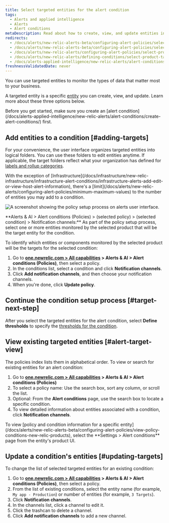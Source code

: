 ```yaml
---
title: Select targeted entities for the alert condition
tags:
  - Alerts and applied intelligence
  - Alerts
  - Alert conditions
metaDescription: Read about how to create, view, and update entities in notification channels for your policy conditions.
redirects:
  - /docs/alerts/new-relic-alerts-beta/configuring-alert-policies/selecting-product-targets-alert-condition
  - /docs/alerts/new-relic-alerts-beta/configuring-alert-policies/select-product-targets-alert-condition
  - /docs/alerts/new-relic-alerts/configuring-alert-policies/select-product-targets-alert-condition
  - /docs/alerts/new-relic-alerts/defining-conditions/select-product-targets-alert-condition
  - /docs/alerts-applied-intelligence/new-relic-alerts/alert-conditions/select-product-targets-alert-condition
freshnessValidatedDate: never
---
```



You can use targeted entities to monitor the types of data that matter most to your business.

A targeted entity is a specific [entity](/docs/new-relic-one/use-new-relic-one/core-concepts/what-entity-new-relic/) you can create, view, and update. Learn more about these three options below.

<Callout variant="tip">
  Before you get started, make sure you create an [alert condition](/docs/alerts-applied-intelligence/new-relic-alerts/alert-conditions/create-alert-conditions/) first.
</Callout>

## Add entities to a condition [#adding-targets]

For your convenience, the user interface organizes targeted entities into logical folders. You can use these folders to edit entities anytime. If applicable, the target folders reflect what your organization has defined for [labels and rollup categories](/docs/apm/new-relic-apm/maintenance/labels-categories-organizing-your-apps-servers).

<Callout variant="important">
  With the exception of [Infrastructure](/docs/infrastructure/new-relic-infrastructure/infrastructure-alert-conditions/infrastructure-alerts-add-edit-or-view-host-alert-information), there's a [limit](/docs/alerts/new-relic-alerts/configuring-alert-policies/minimum-maximum-values) to the number of entities you may add to a condition.
</Callout>

<img
  title="A screenshot showing the policy setup process on alerts user interface."
  alt="A screenshot showing the policy setup process on alerts user interface."
  src={accountsPolicyAlertsUi}
/>

<figcaption>
  <DoNotTranslate>**Alerts & AI > Alert conditions (Policies) > (selected policy) > (selected condition) > Notification channels:**</DoNotTranslate> As part of the policy setup process, select one or more entities monitored by the selected product that will be the target entity for the condition.
</figcaption>

To identify which entities or components monitored by the selected product will be the targets for the selected condition:

1. Go to <DoNotTranslate>**[one.newrelic.com > All capabilities](https://one.newrelic.com/all-capabilities) > Alerts & AI > Alert conditions (Policies)**</DoNotTranslate>, then select a policy.
2. In the conditions list, select a condition and click <DoNotTranslate>**Notification channels**</DoNotTranslate>.
3. Click <DoNotTranslate>**Add notification channels**</DoNotTranslate>, and then choose your notification channels.
4. When you're done, click <DoNotTranslate>**Update policy**</DoNotTranslate>.

## Continue the condition setup process [#target-next-step]

After you select the targeted entities for the alert condition, select <DoNotTranslate>**Define thresholds**</DoNotTranslate> to specify the [thresholds for the condition](/docs/alerts/new-relic-alerts-beta/configuring-alert-policies/define-thresholds-trigger-alert).

## View existing targeted entities [#alert-target-view]

The policies index lists them in alphabetical order. To view or search for existing entities for an alert condition:

1. Go to <DoNotTranslate>**[one.newrelic.com > All capabilities](https://one.newrelic.com/all-capabilities) > Alerts & AI > Alert conditions (Policies)**</DoNotTranslate>
2. To select a policy name: Use the search box, sort any column, or scroll the list.
3. Optional: From the <DoNotTranslate>**Alert conditions**</DoNotTranslate> page, use the search box to locate a specific condition.
4. To view detailed information about entities associated with a condition, click <DoNotTranslate>**Notification channels**</DoNotTranslate>.

<Callout variant="tip">
  To view [policy and condition information for a specific entity](/docs/alerts/new-relic-alerts-beta/configuring-alert-policies/view-policy-conditions-new-relic-products), select the <DoNotTranslate>**Settings > Alert conditions**</DoNotTranslate> page from the entity's product UI.
</Callout>

## Update a condition's entities [#updating-targets]

To change the list of selected targeted entities for an existing condition:

1. Go to <DoNotTranslate>**[one.newrelic.com > All capabilities](https://one.newrelic.com/all-capabilities) > Alerts & AI > Alert conditions (Policies)**</DoNotTranslate>, then select a policy.
2. From the list of existing conditions, select the entity name (for example, `My app - Production`) or number of entities (for example, `3 Targets`).
3. Click <DoNotTranslate>**Notification channels**</DoNotTranslate>.
4. In the channels list, click a channel to edit it.
5. Click the trashcan to delete a channel.
6. Click <DoNotTranslate>**Add notification channels**</DoNotTranslate> to add a new channel.
